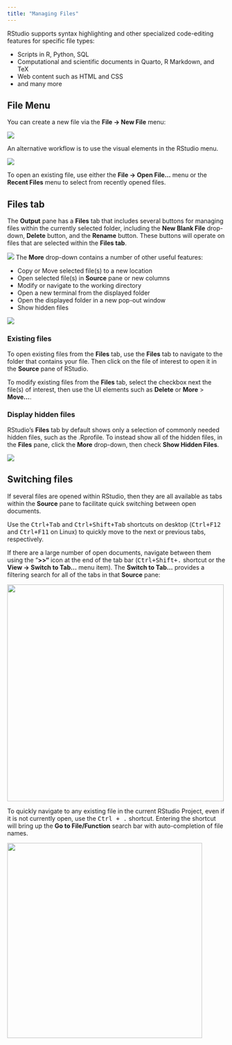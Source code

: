 ```yaml
---
title: "Managing Files"
---
```


RStudio supports syntax highlighting and other specialized code-editing features for specific file types:

-   Scripts in R, Python, SQL  
-   Computational and scientific documents in Quarto, R Markdown, and TeX  
-   Web content such as HTML and CSS  
-   and many more  

## File Menu

You can create a new file via the **File -\> New File** menu:

![](images/system-files-menu.png){fig-alt="A screenshot of the File Menu drop-down which has features like New File, Open File, Save File."}

An alternative workflow is to use the visual elements in the RStudio menu.

![](images/files-menu.png){fig-alt="A screenshot of the New File drop-down in RStudio, which provides new R, Python, Quarto, Rmarkdown, Shiny or Plumber files."}

To open an existing file, use either the **File -\> Open File\...** menu or the **Recent Files** menu to select from recently opened files.

## Files tab

The **Output** pane has a **Files** tab that includes several buttons for managing files within the currently selected folder, including the **New Blank File** drop-down, **Delete** button, and the **Rename** button. These buttons will operate on files that are selected within the **Files tab**.

![](images/file-pane-blank-file.png){fig-alt="A screenshot of the create blank file drop-down."}
The **More** drop-down contains a number of other useful features:  

- Copy or Move selected file(s) to a new location
- Open selected file(s) in **Source** pane or new columns
- Modify or navigate to the working directory
- Open a new terminal from the displayed folder
- Open the displayed folder in a new pop-out window
- Show hidden files


![](images/files-more.png){fig-alt="A screenshot of the Files tab in RStudio, with the More drop-down opened to display the possible options as expanded on above."}

### Existing files

To open existing files from the **Files** tab, use the **Files** tab to navigate to the folder that contains your file. Then click on the file of interest to open it in the **Source** pane of RStudio.

To modify existing files from the **Files** tab, select the checkbox next the file(s) of interest, then use the UI elements such as **Delete** or **More** > **Move...**.

### Display hidden files

RStudio’s **Files** tab by default shows only a selection of commonly needed hidden files, such as the .Rprofile. To instead show all of the hidden files, in the **Files** pane, click the **More** drop-down, then check **Show Hidden Files**.

![](images/more-show-hidden-files.png){fig-alt="The Files pane, showing the More drop-down and the Show Hidden Files check. A number of dot files such as .gitignore and folders such as .git, .Rproj.user, etc are displayed now."}

## Switching files

If several files are opened within RStudio, then they are all available as tabs within the **Source** pane to facilitate quick switching between open documents.

Use the <kbd>Ctrl+Tab</kbd> and <kbd>Ctrl+Shift+Tab</kbd> shortcuts on desktop (<kbd>Ctrl+F12</kbd> and <kbd>Ctrl+F11</kbd> on Linux) to quickly move to the next or previous tabs, respectively.

If there are a large number of open documents, navigate between them using the "**\>\>"** icon at the end of the tab bar (<kbd>Ctrl+Shift+.</kbd> shortcut or the **View -\> Switch to Tab\...** menu item). The **Switch to Tab...** provides a filtering search for all of the tabs in that **Source** pane:

![](images/file-switch.png){fig-alt="A screenshot of the Switching Files popup - it is a drop-down from the end of the Source pane, displayed as >>." width="500"}

To quickly navigate to any existing file in the current RStudio Project, even if it is not currently open, use the <kbd>Ctrl + .</kbd> shortcut. Entering the shortcut will bring up the **Go to File/Function** search bar with auto-completion of file names.

![](images/go-to-file.png){fig-alt="A screenshot of the go to file/function popup as a search bar." fig-align="center" width="450"}
